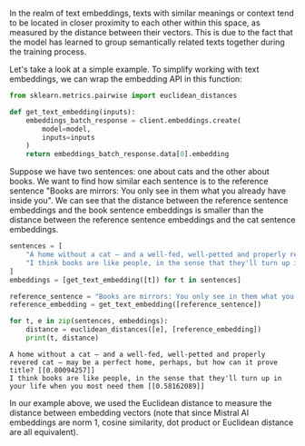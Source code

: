 
In the realm of text embeddings, texts with similar meanings or context tend to be located in closer proximity to each other within this space, as measured by the distance between their vectors. This is due to the fact that the model has learned to group semantically related texts together during the training process.

Let's take a look at a simple example. To simplify working with text embeddings, we can wrap the embedding API in this function:

<Tabs groupId="code">
  <TabItem value="python" label="python" default>

```python
from sklearn.metrics.pairwise import euclidean_distances

def get_text_embedding(inputs):
    embeddings_batch_response = client.embeddings.create(
        model=model,
        inputs=inputs
    )
    return embeddings_batch_response.data[0].embedding
```

  </TabItem>
</Tabs>

Suppose we have two sentences: one about cats and the other about books. We want to find how similar each sentence is to the reference sentence "Books are mirrors: You only see in them what you already have inside you". We can see that the distance between the reference sentence embeddings and the book sentence embeddings is smaller than the distance between the reference sentence embeddings and the cat sentence embeddings.

<Tabs groupId="code">
  <TabItem value="python" label="python" default>

```python
sentences = [
    "A home without a cat — and a well-fed, well-petted and properly revered cat — may be a perfect home, perhaps, but how can it prove title?",
    "I think books are like people, in the sense that they'll turn up in your life when you most need them"
]
embeddings = [get_text_embedding([t]) for t in sentences]

reference_sentence = "Books are mirrors: You only see in them what you already have inside you"
reference_embedding = get_text_embedding([reference_sentence])

for t, e in zip(sentences, embeddings):
    distance = euclidean_distances([e], [reference_embedding])
    print(t, distance)
```

  </TabItem>
  <TabItem value="output" label="output">

```
A home without a cat — and a well-fed, well-petted and properly revered cat — may be a perfect home, perhaps, but how can it prove title? [[0.80094257]]
I think books are like people, in the sense that they'll turn up in your life when you most need them [[0.58162089]]
```

  </TabItem>
</Tabs>
In our example above, we used the Euclidean distance to measure the distance between embedding vectors (note that since Mistral AI embeddings are norm 1, cosine similarity, dot product or Euclidean distance are all equivalent).
